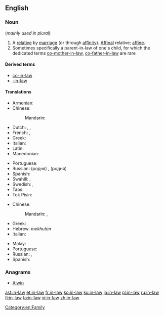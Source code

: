 {{also|-in-law}}
==English==

===Noun===
{{en-noun|head=[[in]]-[[law]]}}  (''mainly used in plural'')

# A [[relative]] by [[marriage]] (or through [[affinity]]). [[affinal|Affinal]] relative; [[affine]].
# Sometimes specifically a parent-in-law of one's child, for which the dedicated terms [[co-mother-in-law]], [[co-father-in-law]] are rare

====Derived terms====
* [[co-in-law]]
* [[-in-law]]

====Translations====
{{trans-top|relative by marriage}}
* Armenian: {{t|hy|խնամի|sc=Armn}}
* Chinese:
*: Mandarin: {{qualifier|special words are used for common "-in-law" terms}}
* Dutch: {{t|nl|[[aangetrouwd]] [[familielid]]}}, {{t|nl|schoonfamilie|p}}, {{t+|nl|aanverwant}}
* French: {{t+|fr|beau|m|alt=beau-}}, {{t+|fr|belle|f|alt=belle-}}
* Greek: {{qualifier|plural}} {{t+|el|πεθερικά|n-p|tr=petheriká}}
* Italian: {{t|it|parente acquisito|m}}
* Latin: {{qualifier|[[politicus]]}} {{t+|la|relativus|m}}
* Macedonian: {{t|mk|сват|m|tr=svat}}
{{trans-mid}}
* Portuguese: {{t+|pt|afim|m-f}}
* Russian: {{qualifier|special words are used for common "-in-law" terms}} (родня́) {{t|ru|[[с|со]] [[сторона|стороны́]] [[муж|му́жа]]|sc=Cyrl}} {{qualifier|on husband's side}}, (родня́) {{t|ru|[[с|со]] [[сторона|стороны́]] [[жена|жены́]]|sc=Cyrl}} {{qualifier|on wife's side}}
* Spanish: {{t|es|relativo ([[político]])|m}}
* Swahili: {{t+|sw|shemeji}}, {{t+|sw|mkwe}}
* Swedish: {{t|sv|släkting genom giftermål}}, {{t|sv|ingift}}
* Taos: {{t|twf|mą̀ku-}}
* Tok Pisin: {{t|tpi|tambu}}
{{trans-bottom}}

{{trans-top|parent-in-law of one's child}}
* Chinese:
*: Mandarin: {{t+|cmn|親家|sc=Hani}}, {{t+|cmn|亲家|tr=qìngjiā, qīngjiā|sc=Hani}}
* Greek: {{t+|el|συμπέθερος|m|tr=sympétheros|sc=Grek}}
* Hebrew: {{t|he|מחותן|tr=mekhutan|sc=Hebr}} ''mekhutan''
* Italian: {{t|it|consuocero}}
{{trans-mid}}
* Malay: {{t|ms|besan}}
* Portuguese: {{t|pt|consogro}}
* Russian: {{t+|ru|сват|m|sc=Cyrl}}, {{t+|ru|сва́тья|f|sc=Cyrl}} {{qualifier|colloquial}}
* Spanish: {{t+|es|consuegro}}
{{trans-bottom}}

{{trans-see|father-in-law}}

{{trans-see|mother-in-law}}

===Anagrams===
* [[Alwin#English|Alwin]]

[[Category:en:Family]]

[[ast:in-law]]
[[et:in-law]]
[[fr:in-law]]
[[ko:in-law]]
[[ku:in-law]]
[[ja:in-law]]
[[pl:in-law]]
[[ru:in-law]]
[[fi:in-law]]
[[ta:in-law]]
[[vi:in-law]]
[[zh:in-law]]